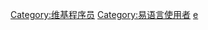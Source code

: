 {{User language-P|易|'''[[:Category:易语言使用者|是否会易语言 (该用户) ＝ 真]]'''|易语言|17}}
<includeonly>[[Category:维基程序员]][[Category:易语言使用者]]</includeonly><noinclude>[[Category:程式用戶框模板|e]]</noinclude>